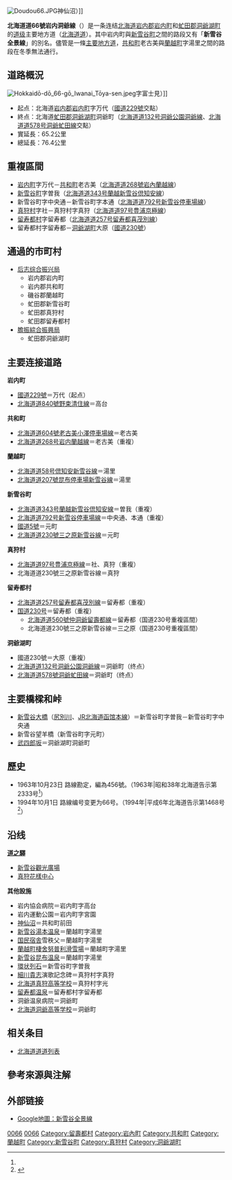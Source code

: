 {{Infobox_road
|system = [[主要地方道|主要道道]]
|marker_image = {{Ja_Pref_Route_Sign|pref=北海道|number=66|width=100}}
|highway_name = 北海道道66號岩内洞爺線
|length_km = 76.4
|established = 1963年<ref name="multiple">{{Cite web |url = http://www.dodoshiryo-hokkaido.info/dodo/kokuji/1950_1960/19631023.htm#0456 |title = 1963年10月23日北海道告示：456号 |author = 道道資料北海道 |date = 2008-03-11 |language = ja |accessdate = 2014-04-09 |archive-url = https://web.archive.org/web/20140413130207/http://www.dodoshiryo-hokkaido.info/dodo/kokuji/1950_1960/19631023.htm#0456 |archive-date = 2014-04-13 |dead-url = yes }}</ref>
|起點 = [[北海道|北海道]][[岩内郡|岩内郡]][[岩内町|岩内町]]字万代
|終點 = 北海道[[虻田郡|虻田郡]][[洞爺湖町|洞爺湖町]]洞爺町
|junction = [[File:Japanese_National_Route_Sign_0005.svg|24px]][[國道5號_(日本)|國道5號]]<br />[[File:Japanese_National_Route_Sign_0229.svg|24px]][[國道229號（日本）|國道229號]]<br />[[File:Japanese_National_Route_Sign_0230.svg|24px]][[國道230號（日本）|國道230號]]<br />[[北海道道58号倶知安新雪谷線|北海道道58号倶知安新雪谷線]]<br />[[北海道道97号豊浦京極線|北海道道97号豊浦京極線]]
}}
[[File:Doudou66.JPG|thumb]]神仙沼）]]

'''北海道道66號岩内洞爺線'''（{{Jpn|j=北海道道66号岩内洞爺線|hg=ほっかいどうどう66ごういわないとうやせん|rm=Hokkaidō-dō 66-gō Iwanai Tōya-sen}}）是一条连结[[北海道|北海道]][[岩内郡|岩内郡]][[岩内町|岩内町]]和[[虻田郡|虻田郡]][[洞爺湖町|洞爺湖町]]的[[道_(行政区)|道级]]主要地方道（[[北海道道道列表|北海道道]]）。其中岩内町與[[新雪谷町|新雪谷町]]之間的路段又有「'''新雪谷全景線'''」的別名。儘管是一條[[主要地方道|主要地方道]]，[[共和町|共和町]]老古美與[[蘭越町|蘭越町]]字湯里之間的路段在冬季無法通行。

== 道路概況 ==
[[File:Hokkaidō-dō_66-gō_Iwanai_Tōya-sen.jpeg|thumb]]字富士見）]]
* 起点：北海道[[岩内郡|岩内郡]][[岩内町|岩内町]]字万代（[[國道229號（日本）|國道229號]]交點）
* 終点：北海道[[虻田郡|虻田郡]][[洞爺湖町|洞爺湖町]]洞爺町（[[北海道道132号洞爺公園洞爺線|北海道道132号洞爺公園洞爺線]]、[[北海道道578号洞爺虻田線|北海道道578号洞爺虻田線]]交點）
* 實延長：65.2公里
* 總延長：76.4公里

== 重複區間 ==
* [[岩内町|岩内町]]字万代－[[共和町|共和町]]老古美（[[北海道道268號岩內蘭越線|北海道道268號岩內蘭越線]]）
* [[新雪谷町|新雪谷町]]字曽我（[[北海道道343号蘭越新雪谷倶知安線|北海道道343号蘭越新雪谷倶知安線]]）
* 新雪谷町字中央通－新雪谷町字本通（[[北海道道792号新雪谷停車場線|北海道道792号新雪谷停車場線]]）
* [[真狩村|真狩村]]字社－真狩村字真狩（[[北海道道97号豊浦京極線|北海道道97号豊浦京極線]]）
* [[留寿都村|留寿都村]]字留寿都（[[北海道道257号留寿都喜茂別線|北海道道257号留寿都喜茂別線]]）
* 留寿都村字留寿都－[[洞爺湖町|洞爺湖町]]大原（[[國道230號（日本）|國道230號]]）

== 通過的市町村 ==
* [[后志综合振兴局|后志综合振兴局]]
** 岩内郡岩内町
** 岩内郡共和町
** 磯谷郡蘭越町
** 虻田郡新雪谷町
** 虻田郡真狩村
** 虻田郡留寿都村
* [[膽振綜合振興局|膽振綜合振興局]]
** 虻田郡洞爺湖町

== 主要连接道路 ==
'''岩内町'''
* [[國道229號（日本）|國道229號]]＝万代（起点）
* [[北海道道840號野束清住線|北海道道840號野束清住線]]＝高台
'''共和町'''
* [[北海道道604號老古美小澤停車場線|北海道道604號老古美小澤停車場線]]＝老古美
* [[北海道道268号岩内蘭越線|北海道道268号岩内蘭越線]]＝老古美（重複）
'''蘭越町'''
* [[北海道道58号倶知安新雪谷線|北海道道58号倶知安新雪谷線]]＝湯里
* [[北海道道207號昆布停車場二世古線|北海道道207號昆布停車場新雪谷線]]＝湯里
'''新雪谷町'''
* [[北海道道343号蘭越新雪谷倶知安線|北海道道343号蘭越新雪谷倶知安線]]＝曽我（重複）
* [[北海道道792号新雪谷停車場線|北海道道792号新雪谷停車場線]]＝中央通、本通（重複）
* [[國道5號_(日本)|國道5號]]＝元町
* [[北海道道230號三之原二世古線|北海道道230號三之原新雪谷線]]＝元町
'''真狩村'''
* [[北海道道97号豊浦京極線|北海道道97号豊浦京極線]]＝社、真狩（重複）
* 北海道道230號三之原新雪谷線＝真狩
'''留寿都村'''
* [[北海道道257号留寿都喜茂別線|北海道道257号留寿都喜茂別線]]＝留寿都（重複）
* [[国道230号|国道230号]]＝留寿都（重複）
** [[北海道道560號仲洞爺留壽都線|北海道道560號仲洞爺留壽都線]]＝留寿都（国道230号重複區間）
** 北海道道230號三之原新雪谷線＝三之原（国道230号重複區間）
'''洞爺湖町'''
* 國道230號＝大原（重複）
* [[北海道道132号洞爺公園洞爺線|北海道道132号洞爺公園洞爺線]]＝洞爺町（终点）
* [[北海道道578號洞爺虻田線|北海道道578號洞爺虻田線]]＝洞爺町（终点）

== 主要橋樑和峠 ==
* [[新雪谷大橋|新雪谷大橋]]（[[尻別川|尻別川]]、[[北海道旅客鐵道|JR北海道]][[函馆本線|函馆本線]]）＝新雪谷町字曽我－新雪谷町字中央通
* 新雪谷望羊橋（新雪谷町字元町）
* [[武四郎坂|武四郎坂]]＝洞爺湖町洞爺町

== 歷史 ==
* 1963年10月23日 路線勘定，編為456號。（1963年|昭和38年北海道告示第2333号<ref name="multiple"/>）
* 1994年10月1日 路線编号变更为66号。（1994年|平成6年北海道告示第1468号<ref>{{Cite web |url = http://www.dodoshiryo-hokkaido.info/dodo/kokuji/1990/19940930.htm |title = 1994年9月30日北海道告示 |author = 道道資料北海道 |date = 2009-06-04 |language = ja |accessdate = 2014-04-09 |archive-date = 2017-04-11 |archive-url = https://web.archive.org/web/20170411055224/https://www.dodoshiryo-hokkaido.info/dodo/kokuji/1990/19940930.htm |dead-url = yes }}</ref>）

== 沿线 ==
'''[[道之驛|道之驛]]'''
* [[新雪谷觀光廣場|新雪谷觀光廣場]]
* [[真狩花樣中心|真狩花樣中心]]
'''其他設施'''
* 岩内協会病院＝岩内町字高台
* 岩内運動公園＝岩内町字宮園
* [[神仙沼|神仙沼]]＝共和町前田
* [[新雪谷湯本温泉|新雪谷湯本温泉]]＝蘭越町字湯里
* [[国民宿舎|国民宿舎]]雪秩父＝蘭越町字湯里
* [[蘭越町棲舍努普利滑雪場|蘭越町棲舍努普利滑雪場]]＝蘭越町字湯里
* [[新雪谷昆布温泉|新雪谷昆布温泉]]＝蘭越町字湯里
* [[環状列石|環状列石]]＝新雪谷町字曽我
* [[細川貴志|細川貴志]]演歌記念碑＝真狩村字真狩
* [[北海道真狩高等学校|北海道真狩高等学校]]＝真狩村字光
* [[留寿都温泉|留寿都温泉]]＝留寿都村字留寿都
* 洞爺温泉病院＝洞爺町
* [[北海道洞爺高等学校|北海道洞爺高等学校]]＝洞爺町

== 相关条目 ==
* [[北海道道道列表|北海道道道列表]]

== 參考來源與注解 ==
<references/>

== 外部链接 ==
* {{ja}} [https://www.google.co.jp/maps/ms?msa=0&msid=214823780125624663006.000462a88fe45715f1fb4 Google地圖：新雪谷全景線]{{Wayback|url=https://www.google.co.jp/maps/ms?msa=0&msid=214823780125624663006.000462a88fe45715f1fb4 |date=20140413124026 }}

[[Category:北海道道_(後志管內)|0066]]
[[Category:北海道道_(膽振管內)|0066]]
[[Category:留壽都村|Category:留壽都村]]
[[Category:岩內町|Category:岩內町]]
[[Category:共和町|Category:共和町]]
[[Category:蘭越町|Category:蘭越町]]
[[Category:新雪谷町|Category:新雪谷町]]
[[Category:真狩村|Category:真狩村]]
[[Category:洞爺湖町|Category:洞爺湖町]]